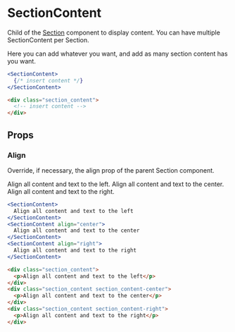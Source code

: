 ---
---



# SectionContent

Child of the [Section](/docs/components/section.mdx) component to display content. You can have multiple SectionContent per Section.

<DocLinks
  storybook="https://react.pallote.com/?path=/docs/components-radiocontent--docs"
/>

<div class="docs_block">
  <SectionContent>
    <Text>Here you can add whatever you want, and add as many section content has you want.</Text>
  </SectionContent>
</div>

<Tabs groupId="package" queryString>
  <TabItem value="react" label="React">

```jsx
<SectionContent>
  {/* insert content */}
</SectionContent>
```
  </TabItem>
  <TabItem value="css" label="CSS">

```html
<div class="section_content">
  <!-- insert content -->
</div>
```
  </TabItem>
</Tabs>

## Props

### Align

Override, if necessary, the align prop of the parent Section component.

<div class="docs_block">
  <SectionContent>
    <Text>Align all content and text to the left.</Text>
  </SectionContent>
  <SectionContent align="center">
    <Text>Align all content and text to the center.</Text>
  </SectionContent>
  <SectionContent align="right">
    <Text>Align all content and text to the right.</Text>
  </SectionContent>
</div>

<Tabs groupId="package" queryString>
  <TabItem value="react" label="React">

```jsx
<SectionContent>
  Align all content and text to the left
</SectionContent>
<SectionContent align="center">
  Align all content and text to the center
</SectionContent>
<SectionContent align="right">
  Align all content and text to the right
</SectionContent>
```
  </TabItem>
  <TabItem value="css" label="CSS">

```html
<div class="section_content">
  <p>Align all content and text to the left</p>
</div>
<div class="section_content section_content-center">
  <p>Align all content and text to the center</p>
</div>
<div class="section_content section_content-right">
  <p>Align all content and text to the right</p>
</div>
```
  </TabItem>
</Tabs>
